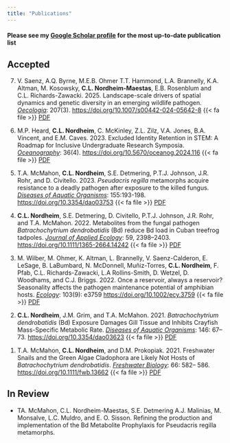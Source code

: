 ```yaml
---
title: "Publications"
---
```


#### Please see my [Google Scholar profile](https://scholar.google.com/citations?user=jV3Mol8AAAAJ&hl=en) for the most up-to-date publication list

## Accepted
<ol reversed>

<li>V. Saenz, A.Q. Byrne, M.E.B. Ohmer T.T. Hammond, L.A. Brannelly, K.A. Altman, M. Kosowsky, **C.L. Nordheim-Maestas**, E.B. Rosenblum and C.L. Richards-Zawacki. 2025. Landscape-scale drivers of spatial dynamics and genetic diversity in an emerging wildlife pathogen.  [*Oecologia*]{.underline}: 207(3). <https://doi.org/10.1007/s00442-024-05642-8> {{< fa file >}} [PDF](paper-pdfs/Oecologia-2025.pdf)

<li>M.P. Heard, **C.L. Nordheim**, C. McKinley, Z.L. Zilz, V.A. Jones, B.A. Vincent, and E.M. Caves. 2023. Excluded Identity Retention in STEM: A Roadmap for Inclusive Undergraduate Research Symposia. [*Oceanography*]{.underline}: 36(4). <https://doi.org/10.5670/oceanog.2024.116> {{< fa file >}} [PDF](paper-pdfs/oceanography-2023.pdf)

<li>T.A. McMahon, **C.L. Nordheim**, S.E. Detmering, P.T.J. Johnson, J.R. Rohr, and D. Civitello. 2023. *Pseudacris regilla* metamorphs acquire resistance to a deadly pathogen after exposure to the killed fungus. [*Diseases of Aquatic Organisms*]{.underline}: 155:193-198. <https://doi.org/10.3354/dao03753> {{< fa file >}} [PDF](paper-pdfs/dao-2023.pdf)

<li>**C.L. Nordheim**, S.E. Detmering, D. Civitello, P.T.J. Johnson, J.R. Rohr, and T.A. McMahon. 2022. Metabolites from the fungal pathogen *Batrachochytrium dendrobatidis* (Bd) reduce Bd load in Cuban treefrog tadpoles. [*Journal of Applied Ecology*]{.underline}: 59, 2398--2403. <https://doi.org/10.1111/1365-2664.14242> {{< fa file >}} [PDF](paper-pdfs/JAE-2022.pdf)

<li>M. Wilber, M. Ohmer, K. Altman, L. Brannelly, V. Saenz-Calderon, E. LeSage, B. LaBumbard, N. McDonnell, Muñiz-Torres, **C.L. Nordheim**, F. Pfab, C.L. Richards-Zawacki, L.A Rollins-Smith, D. Wetzel, D. Woodhams, and C.J. Briggs. 2022. Once a reservoir, always a reservoir? Seasonality affects the pathogen maintenance potential of amphibian hosts. [*Ecology*]{.underline}: 103(9): e3759 <https://doi.org/10.1002/ecy.3759> {{< fa file >}} [PDF](paper-pdfs/Ecology-2022.pdf)

<li>**C.L. Nordheim**, J.M. Grim, and T.A. McMahon. 2021. *Batrachochytrium dendrobatidis* (Bd) Exposure Damages Gill Tissue and Inhibits Crayfish Mass-Specific Metabolic Rate. [*Diseases of Aquatic Organisms*]{.underline}: 146: 67--73. <https://doi.org/10.3354/dao03623> {{< fa file >}} [PDF](paper-pdfs/dao-2021.pdf)

<li>T.A. McMahon, **C.L. Nordheim**, and D.M. Prokopiak. 2021. Freshwater Snails and the Green Algae Cladophora are Likely Not Hosts of *Batrachochytrium dendrobatidis*. [*Freshwater Biology*]{.underline}: 66: 582-- 586. <https://doi.org/10.1111/fwb.13662> {{< fa file >}} [PDF](paper-pdfs/Freshwater Biology-2021.pdf)

</ol>

## In Review

-   TA. McMahon, C.L. Nordheim-Maestas, S.E. Detmering A.J. Malinias, M. Monsalve, L.C. Muldro, and 
E. O. Sisson. Refining the production and implementation of the Bd Metabolite Prophylaxis for Pseudacris regilla metamorphs.



